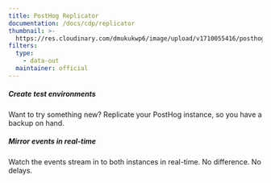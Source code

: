 ```yaml
---
title: PostHog Replicator
documentation: /docs/cdp/replicator
thumbnail: >-
  https://res.cloudinary.com/dmukukwp6/image/upload/v1710055416/posthog.com/contents/cdp/thumbnails/replicator.png
filters:
  type:
    - data-out
  maintainer: official
---
```


<Section
    divider={false}
    title="Upgrading, archiving or mirroring? This app helps you replicate your PostHog instance with ease."
    size="full"
    cols={2}
>
    <div>
        <h5>Create test environments</h5>
        <p>Want to try something new? Replicate your PostHog instance, so you have a backup on hand.</p>
    </div>
    <div>
        <h5>Mirror events in real-time</h5>
        <p>Watch the events stream in to both instances in real-time. No difference. No delays.</p>
    </div>

</Section>

<Documentation />
